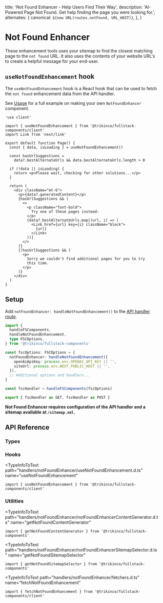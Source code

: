 
  title: 'Not Found Enhancer - Help Users Find Their Way',
  description:
    'AI-Powered Page Not Found. Get help finding the page you were looking for.',
  alternates: {
    canonical: `${new URL(routes.notFound, URL_HOST)}`,
  },
}

# Not Found Enhancer

These enhancement tools uses your sitemap to find the closest matching page to the `not found` URL.
It also uses the contents of your website URL's to create a helpful message for your end-user.

## `useNotFoundEnhancement` hook

The `useNotFoundEnhancement` hook is a React hook that can be used to fetch the `not found` enhancement data from the API handler.

See [Usage](/docs/usage) for a full example on making your own `NotFoundEnhancer` component.

<Example lazy>
  <NotFoundEnhancer />
</Example>

```tsx {7}
'use client'

import { useNotFoundEnhancement } from '@trikinco/fullstack-components/client'
import Link from 'next/link'

export default function Page() {
  const { data, isLoading } = useNotFoundEnhancement()

  const hasUrlSuggestions =
    data?.bestAlternateUrls && data.bestAlternateUrls.length > 0

  if (!data || isLoading) {
    return <p>Please wait, checking for other solutions...</p>
  }

  return (
    <div className="mt-6">
      <p>{data?.generatedContent}</p>
      {hasUrlSuggestions && (
        <>
          <p className="font-bold">
            Try one of these pages instead:
          </p>
          {data?.bestAlternateUrls.map((url, i) => (
            <Link href={url} key={i} className="block">
              {url}
            </Link>
          ))}
        </>
      )}
      {!hasUrlSuggestions && (
        <p>
          Sorry we couldn't find additional pages for you to try
          this time.
        </p>
      )}
    </div>
  )
}
```

## Setup

Add `notFoundEnhancer: handleNotFoundEnhancement()` to the [API handler route](/docs/get-started/#setup).

```ts title="app/api/fsutils/[...fscomponents]/route.ts"
import {
  handleFSComponents,
  handleNotFoundEnhancement,
  type FSCOptions,
} from '@trikinco/fullstack-components'

const fscOptions: FSCOptions = {
  notFoundEnhancer: handleNotFoundEnhancement({
    openAiApiKey: process.env.OPENAI_API_KEY || '',
    siteUrl: process.env.NEXT_PUBLIC_HOST || '',
  }),
  // Additional options and handlers...
}

const fscHandler = handleFSComponents(fscOptions)

export { fscHandler as GET, fscHandler as POST }
```

**Not Found Enhancer requires configuration of the API handler and a sitemap available at `/sitemap.xml`.**

## API Reference

### Types

<TypeInfoToText
  path="handlers/notFoundEnhancer/models.d.ts"
  name="NotFoundEnhancerOptions"
  description="Not found enhancer API handler route options."
/>

<TypeInfoToText
  path="handlers/notFoundEnhancer/models.d.ts"
  name="NotFoundEnhancerRequestBody"
  description="Not found enhancer request body."
/>

<TypeInfoToText
  path="handlers/notFoundEnhancer/models.d.ts"
  name="NotFoundEnhancerResponse"
  description="Not found enhancer response body."
/>

<TypeInfoToText
  path="chatGptService.d.ts"
  name="ChatGptCompletionResponse"
  description="The response body for `getNotFoundContentGenerator` and `getNotFoundSitemapSelector`."
/>

### Hooks

<TypeInfoToText
  path="handlers/notFoundEnhancer/useNotFoundEnhancement.d.ts"
  name="useNotFoundEnhancement"
>

```tsx
import { useNotFoundEnhancement } from '@trikinco/fullstack-components/client'
```

</TypeInfoToText>

### Utilities

<TypeInfoToText
  path="handlers/notFoundEnhancer/notFoundEnhancerContentGenerator.d.ts"
  name="getNotFoundContentGenerator"
>

```tsx
import { getNotFoundContentGenerator } from '@trikinco/fullstack-components'
```

</TypeInfoToText>

<TypeInfoToText
  path="handlers/notFoundEnhancer/notFoundEnhancerSitemapSelector.d.ts"
  name="getNotFoundSitemapSelector"
>

```tsx
import { getNotFoundSitemapSelector } from '@trikinco/fullstack-components'
```

</TypeInfoToText>

<TypeInfoToText
  path="handlers/notFoundEnhancer/fetchers.d.ts"
  name="fetchNotFoundEnhancement"
>

```tsx
import { fetchNotFoundEnhancement } from '@trikinco/fullstack-components/client'
```

</TypeInfoToText>
